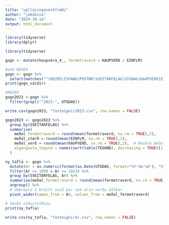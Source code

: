 ```yaml
---
title: "upllýsingaverkfræði"
author: "jakobina"
date: "2024-10-14"
output: html_document
---
```

```r
library(tidyverse)
library(dplyr)
```

```r
library(tidyverse)
```

```r
gogn <- mutate(kaupskra_4_, fermetraverd = KAUPVERD / EINFLM)
```

```r
#smá REGEX
gogn <- gogn %>% 
  select(matches("^(HEIMILISFANG|POSTNR|SVEITARFELAG|UTGDAG|KAUPVERD|EINFLM|TEGUND|fermetraverd)$"))
print(gogn_valdir)
```

```r
#REGEX
gogn2023 <-gogn %>%
  filter(grepl("^2023-", UTGDAG))
```

```r
write.csv(gogn2023, "fasteignir2023.csv", row.names = FALSE)
```

```r
gogn2023 <- gogn2023 %>%
  group_by(SVEITARFELAG) %>%
  summarise(
    meðal_fermetraverd = round(mean(fermetraverd, na.rm = TRUE),2),
    meðal_stærð = round(mean(EINFLM, na.rm = TRUE),2),
    meðal_verð = round(mean(KAUPVERD, na.rm = TRUE),2),  # Reikna meðaltal af heildarverðinu
    algengasta_tegund = names(sort(table(TEGUND), decreasing = TRUE)[1])
  )
```


```r
ny_tafla <- gogn %>%
  mutate(Ar = as.numeric(format(as.Date(UTGDAG, format="%Y-%m-%d"), "%Y"))) %>%
  filter(Ar >= 1999 & Ar <= 2023) %>%
  group_by(SVEITARFELAG, Ar) %>%
  summarise(meðal_fermetraverd = round(mean(fermetraverd, na.rm = TRUE),2)) %>%
  ungroup() %>%
  # Umbreyta í breitt snið þar sem árin verða dálkar
  pivot_wider(names_from = Ar, values_from = meðal_fermetraverd)

# Skoða niðurstöðuna
print(ny_tafla)

```


```r
write.csv(ny_tafla, "fasteignirár.csv", row.names = FALSE)
```

